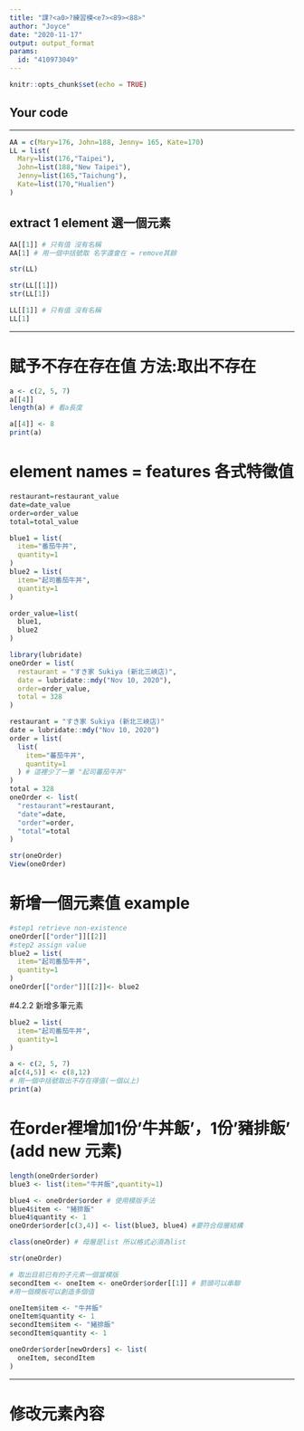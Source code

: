 ---
title: "課?<a0>?練習模<e7><89><88>"
author: "Joyce"
date: "2020-11-17"
output: output_format
params:
  id: "410973049"
---

```{r setup, include=FALSE}
knitr::opts_chunk$set(echo = TRUE)
```

## Your code

-----------------------------------

```{r}
AA = c(Mary=176, John=188, Jenny= 165, Kate=170)
LL = list(
  Mary=list(176,"Taipei"),
  John=list(188,"New Taipei"),
  Jenny=list(165,"Taichung"),
  Kate=list(170,"Hualien")
)
```

## extract 1 element 選一個元素

```{r}
AA[[1]] # 只有值 沒有名稱
AA[1] # 用一個中括號取 名字還會在 = remove其餘
```

```{r}
str(LL)
```

```{r}
str(LL[[1]])
str(LL[1])
```

```{r}
LL[[1]] # 只有值 沒有名稱
LL[1]
```

-----------------------------------

# 賦予不存在存在值 方法:取出不存在
```{r}
a <- c(2, 5, 7)
a[[4]]
length(a) # 看a長度
```

```{r}
a[[4]] <- 8
print(a)
```

# element names = features 各式特徵值

```{r}
restaurant=restaurant_value
date=date_value
order=order_value
total=total_value
```

```{r}
blue1 = list(
  item="番茄牛丼",
  quantity=1
)
blue2 = list(
  item="起司番茄牛丼",
  quantity=1
)

order_value=list(
  blue1,
  blue2
)

library(lubridate)
oneOrder = list(
  restaurant = "すき家 Sukiya (新北三峽店)",
  date = lubridate::mdy("Nov 10, 2020"),
  order=order_value,
  total = 328
)

```

```{r}
restaurant = "すき家 Sukiya (新北三峽店)"
date = lubridate::mdy("Nov 10, 2020")
order = list(
  list(
    item="蕃茄牛丼",
    quantity=1
  ) # 這裡少了一筆 "起司蕃茄牛丼"
)
total = 328
oneOrder <- list(
  "restaurant"=restaurant,
  "date"=date,
  "order"=order,
  "total"=total
)
```

```{r}
str(oneOrder)
View(oneOrder)
```

# 新增一個元素值 example

```{r}
#step1 retrieve non-existence
oneOrder[["order"]][[2]]
#step2 assign value
blue2 = list(
  item="起司番茄牛丼",
  quantity=1
)
oneOrder[["order"]][[2]]<- blue2 
```

#4.2.2 新增多筆元素

```{r}
blue2 = list(
  item="起司番茄牛丼",
  quantity=1
)
```

```{r}
a <- c(2, 5, 7)
a[c(4,5)] <- c(8,12)
# 用一個中括號取出不存在得值(一個以上)
print(a)
```
# 在order裡增加1份’牛丼飯’，1份’豬排飯’ (add new 元素)

```{r}
length(oneOrder$order)
blue3 <- list(item="牛丼飯",quantity=1)

blue4 <- oneOrder$order # 使用模版手法
blue4$item <- "豬排飯"
blue4$quantity <- 1
oneOrder$order[c(3,4)] <- list(blue3, blue4) #要符合母層結構 

```

```{r}
class(oneOrder) # 母層是list 所以格式必須為list
```

```{r}
str(oneOrder)
```

```{r}
# 取出目前已有的子元素一個當模版
secondItem <- oneItem <- oneOrder$order[[1]] # 箭頭可以串聯
#用一個模板可以創造多個值

oneItem$item <- "牛丼飯"
oneItem$quantity <- 1
secondItem$item <- "豬排飯"
secondItem$quantity <- 1

oneOrder$order[newOrders] <- list(
  oneItem, secondItem
)
```

---------------------------
# 修改元素內容




